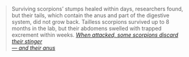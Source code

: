 
<blockquote>
Surviving scorpions’ stumps healed within days, researchers found, but their tails, which contain the anus and part of the digestive system, did not grow back. Tailless scorpions survived up to 8 months in the lab, but their abdomens swelled with trapped excrement within weeks.
<cite><a href={url}>When attacked, some scorpions discard their stinger<br/>— and their anus</a></cite>
</blockquote>
